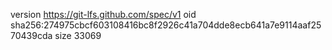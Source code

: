 version https://git-lfs.github.com/spec/v1
oid sha256:274975cbcf603108416bc8f2926c41a704dde8ecb641a7e9114aaf2570439cda
size 33069
